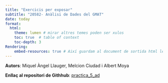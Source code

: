 ```yaml
---
title: "Exercicis per exposar"
subtitle: "20582- Anàlisi de Dades del GMAT"
date: today
format:
  html:
    theme: lumen # mirar altres temes poden ser xulos
    toc: true  # table of context
    toc-depth: 3
Rendering:
    embed-resources: true # Així guardam al document de sortida html les imatges
---
```


**Autors**: Miquel Àngel Llauger, Melcion Ciudad i Albert Moya

**Enllaç al repositori de Githhub**: [practica_5_ad](https://github.com/albertmoyanadal/practica_5_ad)
